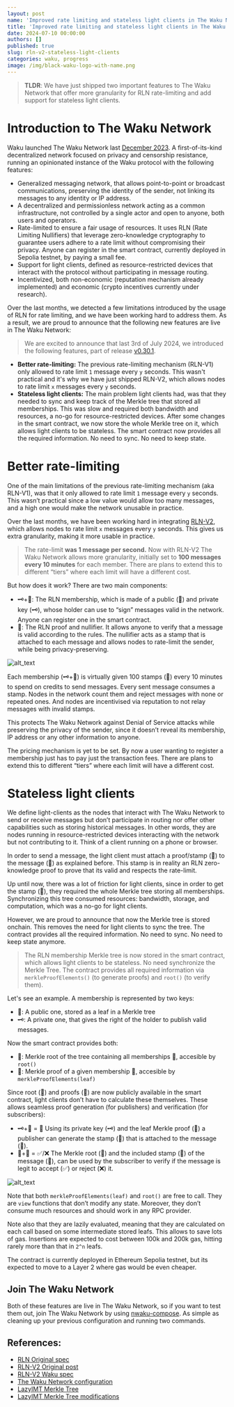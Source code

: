 ```yaml
---
layout: post
name: 'Improved rate limiting and stateless light clients in The Waku Network'
title: 'Improved rate limiting and stateless light clients in The Waku Network'
date: 2024-07-10 00:00:00
authors: []
published: true
slug: rln-v2-stateless-light-clients
categories: waku, progress
image: /img/black-waku-logo-with-name.png
---
```


> **TLDR**: We have just shipped two important features to The Waku Network that offer more granularity for RLN rate-limiting and add support for stateless light clients.

# Introduction to The Waku Network

Waku launched The Waku Network last [December 2023](https://thedefiant.io/news/press-releases/waku-launches-first-decentralised-privacy-preserving-dos-protections-for-peer-to-peer-messaging). A first-of-its-kind decentralized network focused on privacy and censorship resistance, running an opinionated instance of the Waku protocol with the following features:

- Generalized messaging network, that allows point-to-point or broadcast communications, preserving the identity of the sender, not linking its messages to any identity or IP address.
- A decentralized and permissionless network acting as a common infrastructure, not controlled by a single actor and open to anyone, both users and operators.
- Rate-limited to ensure a fair usage of resources. It uses RLN (Rate Limiting Nullifiers) that leverage zero-knowledge cryptography to guarantee users adhere to a rate limit without compromising their privacy. Anyone can register in the smart contract, currently deployed in Sepolia testnet, by paying a small fee.
- Support for light clients, defined as resource-restricted devices that interact with the protocol without participating in message routing.
- Incentivized, both non-economic (reputation mechanism already implemented) and economic (crypto incentives currently under research).

Over the last months, we detected a few limitations introduced by the usage of RLN for rate limiting, and we have been working hard to address them. As a result, we are proud to announce that the following new features are live in The Waku Network:

> We are excited to announce that last 3rd of July 2024, we introduced the following features, part of release [v0.30.1](https://github.com/waku-org/nwaku/releases/tag/v0.30.1).
> 
- **Better rate-limiting:** The previous rate-limiting mechanism (RLN-V1) only allowed to rate limit `1` message every `y` seconds. This wasn't practical and it's why we have just shipped RLN-V2, which allows nodes to rate limit `x` messages every `y` seconds.
- **Stateless light clients:** The main problem light clients had, was that they needed to sync and keep track of the Merkle tree that stored all memberships. This was slow and required both bandwidth and resources, a no-go for resource-restricted devices. After some changes in the smart contract, we now store the whole Merkle tree on it, which allows light clients to be stateless. The smart contract now provides all the required information. No need to sync. No need to keep state.

# Better rate-limiting

One of the main limitations of the previous rate-limiting mechanism (aka RLN-V1), was that it only allowed to rate limit `1` message every `y` seconds. This wasn’t practical since a low value would allow too many messages, and a high one would make the network unusable in practice.

Over the last months, we have been working hard in integrating [RLN-V2](https://github.com/vacp2p/rfc-index/blob/a5b24ac0a27da361312260f9da372a0e6e812212/vac/raw/rln-v2.md), which allows nodes to rate limit `x` messages every `y` seconds. This gives us extra granularity, making it more usable in practice.

> The rate-limit **was 1 message per second.** Now with RLN-V2 The Waku Network allows more granularity, initially set to **100 messages every 10 minutes** for each member. There are plans to extend this to different “tiers” where each limit will have a different cost.

But how does it work? There are two main components:

- 🗝️+🔑: The RLN membership, which is made of a public (🔑) and private key (🗝️), whose holder can use to “sign” messages valid in the network. Anyone can register one in the smart contract.
- 📧: The RLN proof and nullifier. It allows anyone to verify that a message is valid according to the rules. The nullifier acts as a stamp that is attached to each message and allows nodes to rate-limit the sender, while being privacy-preserving.

![alt_text](static/img/rlnv2-stamps.png)

Each membership (🗝️+🔑) is virtually given 100 stamps (📧) every 10 minutes to spend on credits to send messages. Every sent message consumes a stamp. Nodes in the network count them and reject messages with none or repeated ones. And nodes are incentivised via reputation to not relay messages with invalid stamps.

This protects The Waku Network against Denial of Service attacks while preserving the privacy of the sender, since it doesn’t reveal its membership, IP address or any other information to anyone.

The pricing mechanism is yet to be set. By now a user wanting to register a membership just has to pay just the transaction fees. There are plans to extend this to different “tiers” where each limit will have a different cost.

# Stateless light clients

We define light-clients as the nodes that interact with The Waku Network to send or receive messages but don’t participate in routing nor offer other capabilities such as storing historical messages. In other words, they are nodes running in resource-restricted devices interacting with the network but not contributing to it. Think of a client running on a phone or browser.

In order to send a message, the light client must attach a proof/stamp (📧) to the message (💬) as explained before. This stamp is in reality an RLN zero-knowledge proof to prove that its valid and respects the rate-limit.

Up until now, there was a lot of friction for light clients, since in order to get the stamp (📧), they required the whole Merkle tree storing all memberships. Synchronizing this tree consumed resources: bandwidth, storage, and computation, which was a no-go for light clients.

However, we are proud to announce that now the Merkle tree is stored onchain. This removes the need for light clients to sync the tree. The contract provides all the required information. No need to sync. No need to keep state anymore.

> The RLN membership Merkle tree is now stored in the smart contract, which allows light clients to be stateless. No need synchronize the Merkle Tree. The contract provides all required information via `merkleProofElements()` (to generate proofs) and `root()` (to verify them).
> 

Let's see an example. A membership is represented by two keys:

- 🔑: A public one, stored as a leaf in a Merkle tree
- 🗝️: A private one, that gives the right of the holder to publish valid messages.

Now the smart contract provides both:

- 🫚: Merkle root of the tree containing all memberships 🔑, accesible by `root()`
- 🌲: Merkle proof of a given membership 🔑, accesible by `merkleProofElements(leaf)`

Since root (🫚) and proofs (🌲) are now publicly available in the smart contract, light clients don’t have to calculate these themselves. These allows seamless proof generation (for publishers) and verification (for subscribers):

- 🗝️+🌲 = 📧 Using its private key (🗝️) and the leaf Merkle proof (🌲) a publisher can generate the stamp (📧) that is attached to the message (💬).
- 🫚+📧 = ✅/❌ The Merkle root (🫚) and the included stamp (📧) of the message (💬), can be used by the subscriber to verify if the message is legit to accept (✅) or reject (❌) it.

![alt_text](static/img/rln-light.png)

Note that both `merkleProofElements(leaf)` and `root()` are free to call. They are `view` functions that don’t modify any state. Moreover, they don’t consume much resources and should work in any RPC provider.

Note also that they are lazily evaluated, meaning that they are calculated on each call based on some intermediate stored leafs. This allows to save lots of gas. Insertions are expected to cost between 100k and 200k gas, hitting rarely more than that in `2^n` leafs.

The contract is currently deployed in Ethereum Sepolia testnet, but its expected to move to a Layer 2 where gas would be even cheaper.

## Join The Waku Network

Both of these features are live in The Waku Network, so if you want to test them out, join The Waku Network by using [nwaku-compose](https://github.com/waku-org/nwaku-compose). As simple as cleaning up your previous configuration and running two commands.

## References:

- [RLN Original spec](https://rate-limiting-nullifier.github.io/rln-docs/)
- [RLN-V2 Original post](https://zkresear.ch/t/rate-limit-nullifier-v2-circuits/102)
- [RLN-V2 Waku spec](https://github.com/vacp2p/rfc-index/blob/a5b24ac0a27da361312260f9da372a0e6e812212/vac/raw/rln-v2.md)
- [The Waku Network configuration](https://github.com/waku-org/nwaku/blob/8bfad3ab453f96ac545c7cb0af06d0c0f34d1356/waku/factory/networks_config.nim#L31)
- [LazyIMT Merkle Tree](https://github.com/privacy-scaling-explorations/zk-kit)
- [LazyIMT Merkle Tree modifications](https://github.com/privacy-scaling-explorations/zk-kit/pull/162)
